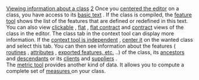 [[Property:title|Viewing information about a class]]
[[Property:weight|2]]
Once you [[Centering tools on a component|centered the editor]]  on a class, you have access to its [[Class formatters: Basic text view|basic text]] . If the class is compiled, the [[Feature tool: Introduction|feature tool]]  shows the list of the features that are defined or redefined in this text. You can also view [[Clickable view|clickable]] , [[Class formatters: Flat view|flat]] , [[Flat Contract view|flat contract]]  and [[Contract view|contract]]  views of the class in the editor. The class tab in the context tool can display more information. If the [[Centering tools on a component|context tool is independent]] , [[Centering tools on a component|center it]]  on the wanted class and select this tab. You can then see information about the features ( [[Routines|routines]] , [[Attributes|attributes]] , [[Exported features|exported features, ]]  [[Class views|etc.]] ..) of the class, its [[Ancestors|ancestors]]  and [[Descendants|descendants]]  or its [[Clients|clients]]  and [[Suppliers|suppliers]] . <br/>
The [[Metric tool: Introduction|metric tool]]  provides another kind of data. It allows you to compute a complete set of [[How to analyze a project: Introduction|measures ]] on your class. 
{{seealso| '''See Also''' <br/>
[[Looking for a class|Looking for a class]]  }}




